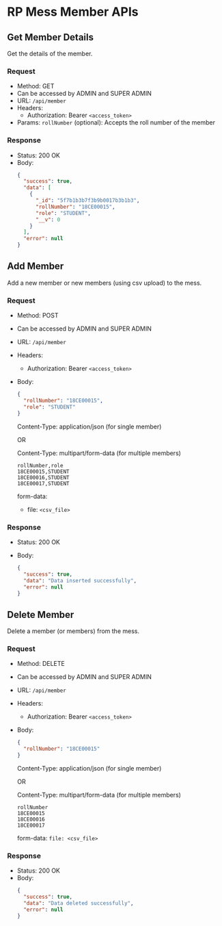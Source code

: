 # RP Mess Member APIs

## Get Member Details

Get the details of the member.

### Request

- Method: GET
- Can be accessed by ADMIN and SUPER ADMIN
- URL: `/api/member`
- Headers:
  - Authorization: Bearer `<access_token>`
- Params: `rollNumber` (optional): Accepts the roll number of the member

### Response

- Status: 200 OK
- Body:
  ```json
  {
    "success": true,
    "data": [
      {
        "_id": "5f7b1b3b7f3b9b0017b3b1b3",
        "rollNumber": "18CE00015",
        "role": "STUDENT",
        "__v": 0
      }
    ],
    "error": null
  }
    ```


## Add Member

Add a new member or new members (using csv upload) to the mess.

### Request

- Method: POST
- Can be accessed by ADMIN and SUPER ADMIN
- URL: `/api/member`
- Headers:
  - Authorization: Bearer `<access_token>`
- Body:
  ```json
  {
    "rollNumber": "18CE00015",
    "role": "STUDENT"
  }
  ```
  Content-Type: application/json (for single member)

    OR

  Content-Type: multipart/form-data (for multiple members)

    ```csv
    rollNumber,role
    18CE00015,STUDENT
    18CE00016,STUDENT
    18CE00017,STUDENT
    ```

    form-data:
    - file: `<csv_file>`

### Response

- Status: 200 OK

- Body:
  ```json
  {
    "success": true,
    "data": "Data inserted successfully",
    "error": null
  }
  ```

## Delete Member

Delete a member (or members) from the mess.

### Request
 
- Method: DELETE
- Can be accessed by ADMIN and SUPER ADMIN
- URL: `/api/member`
- Headers:
  - Authorization: Bearer `<access_token>`
- Body:
  ```json
  {
    "rollNumber": "18CE00015"
  }
  ```
  Content-Type: application/json (for single member)

    OR
  
  Content-Type: multipart/form-data (for multiple members)

    ```csv
    rollNumber
    18CE00015
    18CE00016
    18CE00017
    ```
    form-data: `file: <csv_file>`

### Response

- Status: 200 OK
- Body:
  ```json
  {
    "success": true,
    "data": "Data deleted successfully",
    "error": null
  }
  ```


